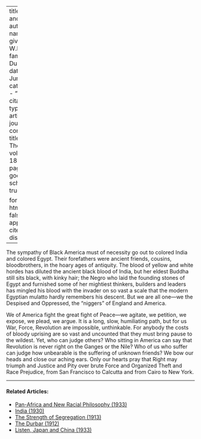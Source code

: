 
---
title: 'Egypt and India'
author:
  - name:
      given: W.E.B.
      family: Du Bois
date: Jun. 1919
categories: 
  - ""
citation: 
  type: article-journal
  container-title: The Crisis
  volume: 18
  issue: 2
  page: 62
google-scholar: true

format:
  html:
    toc: false
    appendix-cite-as: display
---


The sympathy of Black America must of necessity go out to colored India and colored Egypt. Their forefathers were ancient friends, cousins, bloodbrothers, in the hoary ages of antiquity. The blood of yellow and white hordes has diluted the ancient black blood of India, but her eldest Buddha still sits black, with kinky hair; the Negro who laid the founding stones of Egypt and furnished some of her mightiest thinkers, builders and leaders has mingled his blood with the invader on so vast a scale that the modern Egyptian mulatto hardly remembers his descent. But we are all one---we the Despised and Oppressed, the "niggers" of England and America.

We of America fight the great fight of Peace---we agitate, we petition, we expose, we plead, we argue. It is a long, slow, humiliating path, but for us War, Force, Revolution are impossible, unthinkable. For anybody the costs of bloody uprising are so vast and uncounted that they must bring pause to the wildest. Yet, who can judge others? Who sitting in America can say that Revolution is never right on the Ganges or the Nile? Who of us who suffer can judge how unbearable is the suffering of unknown friends? We bow our heads and close our aching ears. Only our hearts pray that Right may triumph and Justice and Pity over brute Force and Organized Theft and Race Prejudice, from San Francisco to Calcutta and from Cairo to New York.

<!-- Similar articles start here -->

<hr>
#### Related Articles:

* [Pan-Africa and New Racial Philosophy (1933)](/Volumes/40/11/panafrica_and_new_racial_philosophy.html)
* [India (1930)](/Volumes/37/08/india.html)
* [The Strength of Segregation (1913)](/Volumes/07/03/strength_of_segregation.html)
* [The Durbar (1912)](/Volumes/03/04/durbar.html)
* [Listen, Japan and China (1933)](/Volumes/40/01/listen_japan_and_china.html)

<!-- Similar articles end here -->